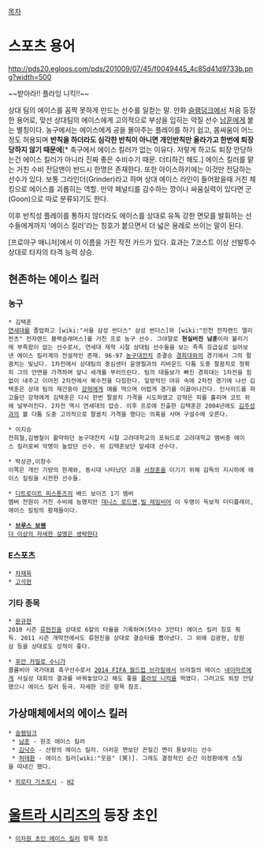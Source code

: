 [[목차]]
= 스포츠 용어 =
http://pds20.egloos.com/pds/201009/07/45/f0049445_4c85d41d9733b.png?width=500

~~받아라!! 플라잉 니킥!!~~

상대 팀의 에이스를 꼼짝 못하게 만드는 선수를 일컫는 말. 만화 [[슬램덩크]]에서 처음 등장한 용어로, 맞선 상대팀의 에이스에게 고의적으로 부상을 입히는 악질 선수 [[남훈]]에게 붙는 별칭이다. 농구에서는 에이스에게 공을 몰아주는 플레이를 하기 쉽고, 몸싸움이 어느 정도 허용되며 '''반칙을 하더라도 심각한 반칙이 아니면 개인반칙만 올라가고 한번에 퇴장당하지 않기 때문에'''[* 축구에서 에이스 킬러가 없는 이유다. 저렇게 하고도 퇴장 안당하는건 에이스 킬러가 아니라 진짜 좋은 수비수기 때문. 더티하긴 해도.] 에이스 킬러를 맡는 거친 수비 전담맨이 반드시 한명은 존재한다. 또한 아이스하키에는 이것만 전담하는 선수가 있다. 보통 그라인더(Grinder)라고 하며 상대 에이스 라인이 들어왔을때 거친 체킹으로 에이스를 괴롭히는 역할. 만약 페널티를 감수하는 깡이나 싸움실력이 있다면 군(Goon)으로 따로 분류되기도 한다.

이후 반칙성 플레이를 통하지 않더라도 에이스를 상대로 유독 강한 면모를 발휘하는 선수들에게까지 '에이스 킬러'라는 칭호가 붙으면서 더 넓은 용례로 쓰이는 말이 된다.

[프로야구 매니저]에서 이 이름을 가진 작전 카드가 있다. 효과는 7코스트 이상 선발투수 상대로 타자의 타격 능력 상승.

== 현존하는 에이스 킬러 ==
=== 농구 ===
 * 김택훈 
 [[연세대]]를 졸업하고 [wiki:"서울 삼성 썬더스" 삼성 썬더스]와 [wiki:"인천 전자랜드 엘리펀츠" 전자랜드 블랙슬래머스]를 거친 프로 농구 선수. 그야말로 '''현실버전 남훈'''이라 불리기에 부족함이 없는 선수로서, 연세대 재학 시절 상대팀 선수들을 보는 족족 응급실로 실어보낸 에이스 킬러계의 전설적인 존재. 96-97 [[농구대잔치]] 준결승 [[경희대]]와의 경기에서 그의 팔꿈치는 빛났다. 1차전에서 상대팀의 중심센터 윤영필과의 리바운드 다툼 도중 팔꿈치로 정확히 그의 안면을 가격하며 앞니 세개를 부러뜨린다. 팀의 대들보가 빠진 경희대는 1차전을 힘없이 내주고 이어진 2차전에서 복수전을 다짐한다. 일방적인 야유 속에 2차전 경기에 나선 김택훈은 상대 팀의 재간둥이 [[강혁]]에게 애를 먹으며 어렵게 경기를 이끌어나간다. 인사이드를 파고들던 강혁에게 김택훈은 다시 한번 팔꿈치 가격을 시도하였고 강혁은 피를 흘리며 코트 위에 널부러진다. 2차전 역시 연세대의 압승. 이후 프로에 진출한 김택훈은 2004년에도 [[김주성]]과의 볼 다툼 도중 고의적으로 팔꿈치 가격을 했다는 의혹을 사며 구설수에 오른다. 

 * 이지승 
 전희철,김병철이 활약하던 농구대잔치 시절 고려대학교의 포워드로 고려대학교 멤버중 에이스 킬러로써 악명이 높았던 선수. 위 김택훈보단 앞세대 선수다.

 * 박상관,이창수
 이쪽은 개인 기량의 한계와, 동시대 나타났던 괴물 [[서장훈]]을 이기기 위해 감독의 지시하에 에이스 킬링을 시전한 선수들.

 * [[디트로이트 피스톤즈]]의 배드 보이즈 1기 멤버
 멤버 전원이 거친 수비에 능했지만 [[데니스 로드맨]],[[빌 레임비어]] 이 두명이 독보적 더티플레이,에이스 킬링의 황제들이다.

 * '''[[브루스 보웬]]'''
 [[더 이상의 자세한 설명은 생략한다]]
=== E스포츠 ===
 * [[차재욱]] 
 * [[고석현]]

=== 기타 종목 ===
 * [[문규현]] 
 2010 시즌 [[류현진]]을 상대로 6할의 타율을 기록하며(5타수 3안타) 에이스 킬러 칭호 획득. 2011 시즌 개막전에서도 류현진을 상대로 결승타를 뽑아냈다. 그 외에 김광현, 장원삼 등을 상대로도 성적이 좋다.

 * [[후안 카밀로 수니가]]
 콜롬비아 국가대표 축구선수로서 [[2014 FIFA 월드컵 브라질]]에서 브라질의 에이스 [[네이마르]]에게 사실상 대회의 결과를 바꿔놓았다고 해도 좋을 [[플라잉 니킥]]을 먹였다. 그러고도 퇴장 안당했으니 에이스 킬러 등극. 자세한 것은 항목 참조.

== 가상매체에서의 에이스 킬러 ==
 * [[슬램덩크]]
  * [[남훈]] - 원조 에이스 킬러
  * [[김낙수]] - 산왕의 에이스 킬러. 더러운 면보단 끈질긴 면이 돋보이는 선수
  * [[허태환]] - 에이스 킬러[wiki:"웃음" (笑)]. 그래도 결정적인 순간 이정환에게 스틸을 따내긴 했다.

 * [[히로타 가츠토시]] - [[H2]]

= [[울트라 시리즈]]의 등장 초인 =
 * [[이차원 초인 에이스 킬러]] 항목 참조
